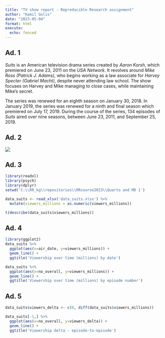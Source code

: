 ```yaml
---
title: "TV show report - Reproducible Research assignment"
author: "Kamil Golis"
date: "2023-05-04"
format: html
execute:
  echo: fenced
---
```


## Ad. 1

*Suits* is an American television drama series created by *Aaron Korsh*, which premiered on June 23, 2011 on the *USA Network*. It revolves around *Mike Ross (Patrick J. Adams)*, who begins working as a law associate for *Harvey Specter (Gabriel Macht)*, despite never attending law school. The show focuses on Harvey and Mike managing to close cases, while maintaining Mike's secret.

The series was renewed for an eighth season on January 30, 2018. In January 2019, the series was renewed for a ninth and final season which premiered on July 17, 2019. During the course of the series, 134 episodes of *Suits* aired over nine seasons, between June 23, 2011, and September 25, 2019.



## Ad. 2

![](Suits_Logo.png)



## Ad. 3

```r
library(readxl)
library(psych)
library(dplyr)
setwd('C:\\RR_kg\\repositories\\RRcourse2023\\Quarto and MD 1')

data_suits <- read_xlsx('data_suits.xlsx') %>%
  mutate(viewers_millions = as.numeric(viewers_millions))

t(describe(data_suits$viewers_millions))
```



## Ad. 4

```r
library(ggplot2)
data_suits %>%
  ggplot(aes(x=air_date, y=viewers_millions)) +
  geom_line() +
  ggtitle('Viewership over time (millions) by date')

data_suits %>%
  ggplot(aes(x=no_overall, y=viewers_millions)) +
  geom_line() +
  ggtitle('Viewership over time (millions) by episode number')
```



## Ad. 5

```r
data_suits$viewers_delta <- c(0, diff(data_suits$viewers_millions))

data_suits[-1,] %>%
  ggplot(aes(x=no_overall, y=viewers_delta)) +
  geom_line() +
  ggtitle('Viewership delta - episode-to-episode')
```